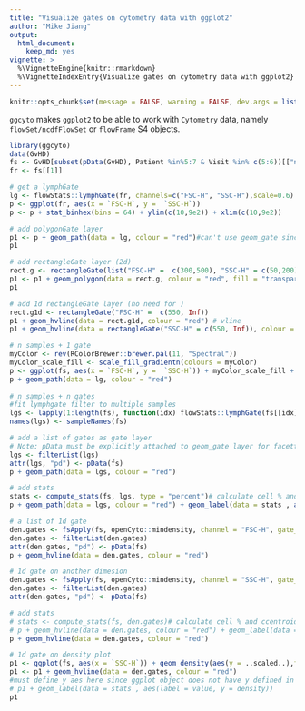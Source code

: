 ```yaml
---
title: "Visualize gates on cytometry data with ggplot2"
author: "Mike Jiang"
output:
  html_document:
    keep_md: yes
vignette: >    
  %\VignetteEngine{knitr::rmarkdown}
  %\VignetteIndexEntry{Visualize gates on cytometry data with ggplot2}        
---
```


```r
knitr::opts_chunk$set(message = FALSE, warning = FALSE, dev.args = list(png = list(type = "cairo")))
```

`ggcyto` makes `ggplot2` to be able to work with `Cytometry` data, namely `flowSet/ncdfFlowSet` or `flowFrame` S4 objects.


```r
library(ggcyto)
data(GvHD)
fs <- GvHD[subset(pData(GvHD), Patient %in%5:7 & Visit %in% c(5:6))[["name"]]]
fr <- fs[[1]]
```

```r
# get a lymphGate
lg <- flowStats::lymphGate(fr, channels=c("FSC-H", "SSC-H"),scale=0.6)
p <- ggplot(fr, aes(x = `FSC-H`, y =  `SSC-H`))
p <- p + stat_binhex(bins = 64) + ylim(c(10,9e2)) + xlim(c(10,9e2))   

# add polygonGate layer
p1 <- p + geom_path(data = lg, colour = "red")#can't use geom_gate since it is specialized layer to be used with ggcyto wrapper
p1

# add rectangleGate layer (2d)
rect.g <- rectangleGate(list("FSC-H" =  c(300,500), "SSC-H" = c(50,200)))
p1 <- p1 + geom_polygon(data = rect.g, colour = "red", fill = "transparent")
p1

# add 1d rectangleGate layer (no need for )
rect.g1d <- rectangleGate("FSC-H" =  c(550, Inf))
p1 + geom_hvline(data = rect.g1d, colour = "red") # vline
p1 + geom_hvline(data = rectangleGate("SSC-H" = c(550, Inf)), colour = "red") #hline

# n samples + 1 gate
myColor <- rev(RColorBrewer::brewer.pal(11, "Spectral"))
myColor_scale_fill <- scale_fill_gradientn(colours = myColor)
p <- ggplot(fs, aes(x = `FSC-H`, y =  `SSC-H`)) + myColor_scale_fill + stat_binhex(bins = 64) + ylim(c(10,9e2)) + xlim(c(10,9e2)) + facet_wrap(~name)    
p + geom_path(data = lg, colour = "red")
    
# n samples + n gates
#fit lymphgate filter to multiple samples
lgs <- lapply(1:length(fs), function(idx) flowStats::lymphGate(fs[[idx]], channels=c("FSC-H", "SSC-H"),scale=0.6))
names(lgs) <- sampleNames(fs)

# add a list of gates as gate layer
# Note: pData must be explicitly attached to geom_gate layer for facetting
lgs <- filterList(lgs)
attr(lgs, "pd") <- pData(fs)
p + geom_path(data = lgs, colour = "red")

# add stats
stats <- compute_stats(fs, lgs, type = "percent")# calculate cell % and ccentroid of the gates
p + geom_path(data = lgs, colour = "red") + geom_label(data = stats , aes(label = value))

# a list of 1d gate
den.gates <- fsApply(fs, openCyto::mindensity, channel = "FSC-H", gate_range = c(100, 300), adjust = 1)
den.gates <- filterList(den.gates)
attr(den.gates, "pd") <- pData(fs)
p + geom_hvline(data = den.gates, colour = "red")

# 1d gate on another dimesion
den.gates <- fsApply(fs, openCyto::mindensity, channel = "SSC-H", gate_range = c(100, 500), adjust = 1)
den.gates <- filterList(den.gates)
attr(den.gates, "pd") <- pData(fs)

# add stats
# stats <- compute_stats(fs, den.gates)# calculate cell % and ccentroid of the gates
# p + geom_hvline(data = den.gates, colour = "red") + geom_label(data = stats , aes(label = value), fill = "yellow")
p + geom_hvline(data = den.gates, colour = "red")

# 1d gate on density plot
p1 <- ggplot(fs, aes(x = `SSC-H`)) + geom_density(aes(y = ..scaled..),fill = "black") + facet_wrap(~name) 
p1 <- p1 + geom_hvline(data = den.gates, colour = "red") 
#must define y aes here since ggplot object does not have y defined in aes
# p1 + geom_label(data = stats , aes(label = value, y = density))
p1

```



